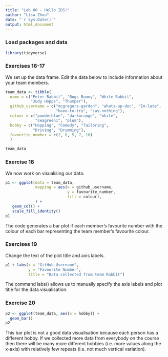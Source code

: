 ```yaml
---
title: "Lab 00 - Hello IDS!"
author: "Lisa Zhou"
date: "`r Sys.Date()`"
output: html_document
---
```


### Load packages and data

```r
library(tidyverse) 
```

### Exercises 16-17

We set up the data frame. Edit the data below to include information about your team members.

```r
team_data <- tibble(
  name = c("Peter Rabbit", "Bugs Bunny", "White Rabbit", 
           "Judy Hopps", "Thumper"),
  github_username = c("mcgregors-garden", "whats-up-doc", "Im-late", 
                      "have-to-try", "say-nothing"), 
  colour = c("powderblue", "darkorange", "white", 
             "seagreen1", "plum"),
  hobby = c("Hopping", "Comedy", "Tailoring", 
            "Driving", "Drumming"),
  favourite_number = c(2, 8, 5, 7, 10)
  )

team_data
```

### Exercise 18

We now work on visualising our data. 

```r
p1 <- ggplot(data = team_data, 
             mapping = aes(x = github_username, 
                           y = favourite_number,
                           fill = colour), 
             ) +
   geom_col() +
   scale_fill_identity()
p1
```

The code generates a bar plot if each member’s favourite number with the colour of each bar representing the team member’s favourite colour.

### Exercises 19

Change the text of the plot title and axis labels.

```r
p1 + labs(x = "GitHub Username", 
          y = "Favourite Number",
          title = "Data collected from team Rabbit")
```

The command labs() allows us to manually specify the axis labels and plot title for the data visualisation.

### Exercise 20

```r
p2 <- ggplot(team_data, aes(x = hobby)) +
  geom_bar()
p2
```

This bar plot is not a good data visualisation because each person has a different hobby. If we collected more data from everybody on the course then there will be many more different hobbies (i.e. more values along the x-axis) with relatively few repeats (i.e. not much vertical variation).

